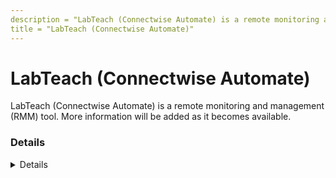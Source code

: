 ```yaml
---
description = "LabTeach (Connectwise Automate) is a remote monitoring and management (RMM) tool. More information will be added as it becomes available."
title = "LabTeach (Connectwise Automate)"
---
```




# LabTeach (Connectwise Automate)

LabTeach (Connectwise Automate) is a remote monitoring and management (RMM) tool. More information will be added as it becomes available.

### Details
<Details author={""}
         category={""}
         created={""}
         website={""}
         lastModified={""}
         privileges={""}
         free={ false }
         verification={ false }
/>

#### Installation Paths
<Card code={ ["ltsvc.exe"] }/>

#### Supported OS
<Badges color="warning" badges={ ["Windows"] }/>




### Forensic Artifacts








### Detections
- Detects potential processes activity of LabTeach (Connectwise Automate) RMM tool
  - [Sigma Rule](https://github.com/magicsword-io/LOLRMM/blob/main/detections/sigma/labteach__connectwise_automate__processes_sigma.yml)


